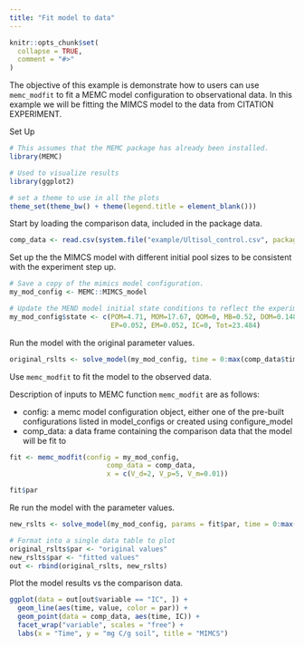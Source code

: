 ```yaml
---
title: "Fit model to data"
---
```


```r
knitr::opts_chunk$set(
  collapse = TRUE,
  comment = "#>"
)
```


The objective of this example is demonstrate how to users can use `memc_modfit` to fit a MEMC model configuration to observational data. In this example we will be fitting the MIMCS model to the data from 
CITATION EXPERIMENT. 

Set Up 

```r
# This assumes that the MEMC package has already been installed. 
library(MEMC)

# Used to visualize results
library(ggplot2)  

# set a theme to use in all the plots
theme_set(theme_bw() + theme(legend.title = element_blank()))
```

Start by loading the comparison data, included in the package data. 

```r
comp_data <- read.csv(system.file("example/Ultisol_control.csv", package = "MEMC"))
```


Set up the the MIMCS model with different initial pool sizes to be consistent with the experiment step up. 

```r
# Save a copy of the mimics model configuration. 
my_mod_config <- MEMC::MIMCS_model

# Update the MEND model initial state conditions to reflect the experimental set up.
my_mod_config$state <- c(POM=4.71, MOM=17.67, QOM=0, MB=0.52, DOM=0.148, 
                         EP=0.052, EM=0.052, IC=0, Tot=23.484)
```


Run the model with the original parameter values. 

```r
original_rslts <- solve_model(my_mod_config, time = 0:max(comp_data$time))
```

Use `memc_modfit` to fit the model to the observed data. 

Description of inputs to MEMC function `memc_modfit` are as follows: 

* config: a memc model configuration object, either one of the pre-built configurations listed in model_configs or created using configure_model
* comp_data: a data frame containing the comparison data that the model will be fit to 

```r
fit <- memc_modfit(config = my_mod_config, 
                        comp_data = comp_data, 
                        x = c(V_d=2, V_p=5, V_m=0.01))

fit$par
```

Re run the model with the parameter values. 


```r
new_rslts <- solve_model(my_mod_config, params = fit$par, time = 0:max(comp_data$time)) 
```


```r
# Format into a single data table to plot
original_rslts$par <- "original values"
new_rslts$par <- "fitted values"
out <- rbind(original_rslts, new_rslts)
```


Plot the model results vs the comparison data. 
```r
ggplot(data = out[out$variable == "IC", ]) +
  geom_line(aes(time, value, color = par)) +
  geom_point(data = comp_data, aes(time, IC)) +
  facet_wrap("variable", scales = "free") + 
  labs(x = "Time", y = "mg C/g soil", title = "MIMCS") 

```

